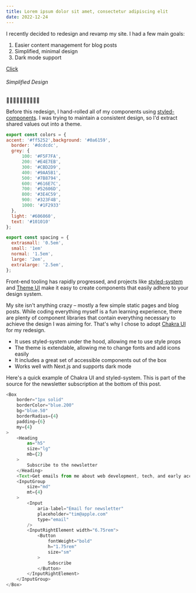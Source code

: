 ```yaml
---
title: Lorem ipsum dolor sit amet, consectetur adipiscing elit
date: 2022-12-24
---
```


I recently decided to redesign and revamp my site. I had a few main goals:

1. Easier content management for blog posts
1. Simplified, minimal design
1. Dark mode support

[Click](/)

###### Simplified Design

🤩🤩🤩🤩🤩🤩🤩🤩🤩🤩

<FullWidthImage
    src="/demo.jpg"
    alt=""
/>

<CustomSizeImage
    src="/x.svg"
    alt=""
    width={24}
    height={24}
/>

Before this redesign, I hand-rolled all of my components using [styled-components](https://styled-components.com/). I was trying to maintain a consistent design,
so I'd extract shared values out into a theme.

```js
export const colors = {
accent: '#ff5252',background: '#0a6159',
  border: '#dcdcdc',
  grey: {
      100: '#F5F7FA',
      200: '#E4E7EB',
      300: '#CBD2D9',
      400: '#9AA5B1',
      500: '#7B8794',
      600: '#616E7C',
      700: '#52606D',
      800: '#3E4C59',
      900: '#323F4B',
      1000: '#1F2933'
  },
  light: '#606060',
  text: '#101010'
};

export const spacing = {
  extrasmall: '0.5em',
  small: '1em'
  normal: '1.5em',
  large: '2em',
  extralarge: '2.5em',
};
```

Front-end tooling has rapidly progressed, and projects like [styled-system](https://styled-system.com/) and [Theme UI](https://theme-ui.com/) make it easy
to create components that easily adhere to your design system.

My site isn't anything crazy – mostly a few simple static pages and blog posts. While coding everything myself is a
fun learning experience, there are plenty of component libraries that contain everything necessary to achieve the
design I was aiming for. That's why I chose to adopt [Chakra UI](https://chakra-ui.com/) for my redesign.

-   It uses styled-system under the hood, allowing me to use style props
-   The theme is extendable, allowing me to change fonts and add icons easily
-   It includes a great set of accessible components out of the box
-   Works well with Next.js and supports dark mode

Here's a quick example of Chakra UI and styled-system. This is part of the source for
the newsletter subscription at the bottom of this post.

```js title="components/Subscribe.js"
<Box
    border="1px solid"
    borderColor="blue.200"
    bg="blue.50"
    borderRadius={4}
    padding={6}
    my={4}
>
    <Heading
        as="h5"
        size="lg"
        mb={2}
    >
        Subscribe to the newsletter
    </Heading>
    <Text>Get emails from me about web development, tech, and early access to new articles.</Text>
    <InputGroup
        size="md"
        mt={4}
    >
        <Input
            aria-label="Email for newsletter"
            placeholder="tim@apple.com"
            type="email"
        />
        <InputRightElement width="6.75rem">
            <Button
                fontWeight="bold"
                h="1.75rem"
                size="sm"
            >
                Subscribe
            </Button>
        </InputRightElement>
    </InputGroup>
</Box>
```
